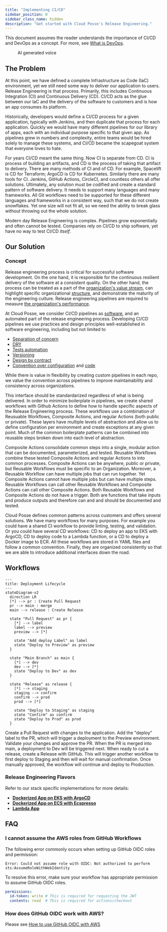 ```yaml
---
title: "Implementing CI/CD"
sidebar_position: 0
sidebar_class_name: hidden
description: "Get started with Cloud Posse's Release Engineering."
---
```


<Note title="important">

This document assumes the reader understands the importance of CI/CD and DevOps as a concept.
For more, see [What is DevOps](https://aws.amazon.com/devops/what-is-devops/).

</Note>

<figure>
  <ReactPlayer controls url='https://docs.cloudposse.com/assets/refarch/handoffs/release-engineering.mp4' />
  <figcaption>AI generated voice</figcaption>
</figure>

## The Problem

At this point, we have defined a complete Infrastructure as Code (IaC) environment, yet we still need some way to deliver our application
to users. Release Engineering is that process. Primarily, this includes Continuous Integration (CI) and Continuous Delivery (CD). CI/CD acts
as the glue between our IaC and the delivery of the software to customers and is how an app consumes its platform.

Historically, developers would define a CI/CD process for a given application, typically with Jenkins, and then duplicate that process for
each application. Quickly we would have many different pipelines for our library of apps, each with an individual purpose specific to that
given app. As pipelines grew in numbers and complexity, entire teams would be hired solely to manage these systems, and CI/CD became the
scapegoat system that everyone loves to hate.

For years CI/CD meant the same thing. Now CI is separate from CD. CI is process of building an artifacts, and CD is the process of taking
that artifact to delivery. There are many methods of CI and of CD. For example, Spacelift is CD for Terraform; ArgoCD is CD for Kubernetes.
Similarly there are many tools for CI. Jenkins, GitHub Actions, CircleCI, and countless others all offer solutions. Ultimately, any solution
must be codified and create a standard pattern of software delivery. It needs to support many languages and many frameworks. All Git
workflows need to be supported for these different languages and frameworks in a consistent way, such that we do not create snowflakes.
Yet one size will not fit all, so we need the ability to break glass without throwing out the whole solution.

Modern day Release Engineering is complex. Pipelines grow exponentially and often cannot be tested. Companies rely on CI/CD to ship software,
yet have no way to test CI/CD _itself_.

## Our Solution

### Concept

Release engineering process is critical for successful software development. On the one hand,
it is responsible for the continuous resilient delivery of the software at a consistent quality.
On the other hand, the process can be treated as
a part of the [organization's value stream](https://www.thoughtworks.com/radar/techniques/path-to-production-mapping),
can highlight specific organizational [structure](https://en.wikipedia.org/wiki/Conway%27s_law),
and demonstrate the maturity of the engineering culture. Release engineering pipelines are required
to measure [the organization's performance](https://dora.dev/).

At Cloud Posse, we consider CI/CD pipelines as [software](https://www.thoughtworks.com/radar/techniques/pipelines-as-code), and
an automated part of the release engineering process. Developing CI/CD pipelines we use practices and design principles
well-established in software engineering, including but not limited to
* [Separation of concern](https://en.wikipedia.org/wiki/Separation_of_concerns)
* [DRY](https://en.wikipedia.org/wiki/Don%27t_repeat_yourself)
* [Tests automation](https://en.wikipedia.org/wiki/Test_automation)
* [Versioning](https://en.wikipedia.org/wiki/Software_versioning)
* [Design by contract](https://en.wikipedia.org/wiki/Design_by_contract)
* [Convention over configuration](https://en.wikipedia.org/wiki/Convention_over_configuration) and [code](https://en.wikipedia.org/wiki/Convention_over_Code)

While there is value in flexibility by creating custom pipelines in each repo, we value the convention
across pipelines to improve maintainability and consistency across organizations.


This interface should be standardarized regardless of what
is being delivered. In order to minimize boilerplate in pipelines, we create shared workflows with Github Actions to define how to handle
specific aspects of the Release Engineering process. These workflows use a combination of Reusuable Workflows, Composite Actions, and regular
Actions (both public or private). These layers have multiple levels of abstraction and allow us to define configuration per environment and
create exceptions at any given point. Much of the common boilerplate patterns can be combined into reusable steps broken down into each level
of abstraction.

Composite Actions consolidate common steps into a single, modular action that can be documented, parameterized, and tested. Reusable Workflows
combine these tested Composite Actions and regular Actions to into common processes. Composite Actions can be anywhere, public or private, but
Reusable Workflows must be specific to an Organization. Moreover, a Reusable Workflow can have multiple jobs that can run together. Yet
Composite Actions cannot have multiple jobs but can have multiple steps. Reusable Workflows can call other Reusable Workflows and Composite
Actions can call other Composite Actions. Both Reusable Workflows and Composite Actions do not have a trigger. Both are functions that take
inputs and produce outputs and therefore can and and should be documented and tested.

Cloud Posse defines common patterns across customers and offers several solutions. We have many workflows for many purposes. For example
you could have a shared CI workflow to provide linting, testing, and validation. Or you could have several CD workflows: CD to deploy an app
to EKS with ArgoCD, CD to deploy code to a Lambda function, or a CD to deploy a Docker image to ECR. All these workflows are stored in YAML
files and follow a common convention. Finally, they are organized consistently so that we are able to introduce additional interfaces down
the road.

## Workflows

```mermaid
---
title: Deployment Lifecycle
---
stateDiagram-v2
  direction LR
  [*] --> pr : Create Pull Request
  pr --> main : merge
  main --> release : Create Release

  state "Pull Request" as pr {
    [*] --> label
    label --> preview
    preview --> [*]

    state "Add deploy Label" as label
    state "Deploy to Preview" as preview
  }

  state "Main Branch" as main {
    [*] --> dev
    dev --> [*]
    state "Deploy to Dev" as dev
  }

  state "Release" as release {
    [*] --> staging
    staging --> confirm
    confirm --> prod
    prod --> [*]

    state "Deploy to Staging" as staging
    state "Confirm" as confirm
    state "Deploy to Prod" as prod
  }
```

Create a Pull Request with changes to the application. Add the "deploy" label to the PR, which will trigger a deployment to the Preview
environment. Validate your changes and approve the PR. When the PR is merged into main, a deployment to Dev will be triggered next. When
ready to cut a release, create a Release with GitHub. This will trigger another workflow to first deploy to Staging and then will wait for
manual confirmation. Once manually approved, the workflow will continue and deploy to Production.

### Release Engineering Flavors

Refer to our stack specific implementations for more details:

- [**Dockerized App on EKS with ArgoCD**](/reference-architecture/fundamentals/release-engineering/dockerized-eks-argocd)
- [**Dockerized App on ECS with Ecspresso**](/reference-architecture/fundamentals/release-engineering/dockerized-ecs-ecspresso)
- [**Lambda App**](/layers/software-delivery/lambda)

## FAQ

### I cannot assume the AWS roles from GitHub Workflows

The following error commonly occurs when setting up GitHub OIDC roles and permission:

```
Error: Could not assume role with OIDC: Not authorized to perform sts:AssumeRoleWithWebIdentity
```

To resolve this error, make sure your workflow has appropriate permission to assume GitHub OIDC roles.

```yaml
permissions:
  id-token: write # This is required for requesting the JWT
  contents: read  # This is required for actions/checkout
```

### How does GitHub OIDC work with AWS?

Please see [How to use GitHub OIDC with AWS](/layers/github-actions/github-oidc-with-aws)
